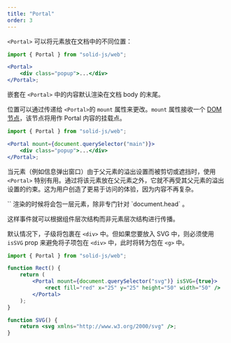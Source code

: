 ```yaml
---
title: "Portal"
order: 3
---
```


`<Portal>` 可以将元素放在文档中的不同位置：

```jsx
import { Portal } from "solid-js/web";

<Portal>
	<div class="popup">...</div>
</Portal>;
```

嵌套在 `<Portal>` 中的内容默认渲染在文档 body 的末尾。

<EraserLink
	href="https://app.eraser.io/workspace/maDvFw5OryuPJOwSLyK9?elements=IEPk0uiH2OC365hkpKf3wA"
	preview="https://app.eraser.io/workspace/maDvFw5OryuPJOwSLyK9/preview?elements=IEPk0uiH2OC365hkpKf3wA&type=embed"
/>

位置可以通过传递给 `<Portal>`的 `mount` 属性来更改。`mount` 属性接收一个 [DOM 节点](https://developer.mozilla.org/en-US/docs/Web/API/Node)，该节点将用作 Portal 内容的挂载点。

```jsx
import { Portal } from "solid-js/web";

<Portal mount={document.querySelector("main")}>
	<div class="popup">...</div>
</Portal>;
```

当元素（例如信息弹出窗口）由于父元素的溢出设置而被剪切或遮挡时，使用 `<Portal>` 特别有用。通过将该元素放在父元素之外，它就不再受其父元素的溢出设置的约束。这为用户创造了更易于访问的体验，因为内容不再复杂。

<Callout>
`<Portal>` 渲染的时候将会包一层元素，除非专门针对 `document.head` 。

这样事件就可以根据组件层次结构而非元素层次结构进行传播。

默认情况下，子级将包裹在 `<div>` 中。但如果您要放入 SVG 中，则必须使用 `isSVG` prop 来避免将子项包在 `<div>` 中，此时将转为包在 `<g>` 中。

```jsx
import { Portal } from "solid-js/web";

function Rect() {
	return (
		<Portal mount={document.querySelector("svg")} isSVG={true}>
			<rect fill="red" x="25" y="25" height="50" width="50" />
		</Portal>
	);
}

function SVG() {
	return <svg xmlns="http://www.w3.org/2000/svg" />;
}
```

</Callout>
